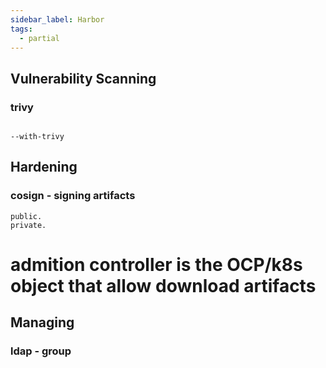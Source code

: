 ```yaml
---
sidebar_label: Harbor
tags:
  - partial
---
```


## Vulnerability Scanning

### trivy
```

--with-trivy
```

## Hardening
### cosign - signing artifacts
```
public.
private.
```

# admition controller is the OCP/k8s object that allow download artifacts

## Managing
### ldap - group
